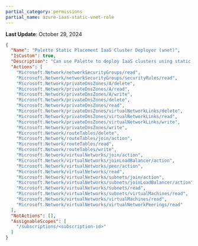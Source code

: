 ```yaml
---
partial_category: permissions
partial_name: azure-iaas-static-vnet-role
---
```

**Last Update**: October 29, 2024

```json
{
  "Name": "Palette Static Placement IaaS Cluster Deployer (vnet)",
  "IsCustom": true,
  "Description": "Can use Palette to deploy IaaS clusters using static placement. This role contains the permissions that must be applied at the virtual network scope level.",
  "Actions": [
    "Microsoft.Network/networkSecurityGroups/read",
    "Microsoft.Network/networkSecurityGroups/securityRules/read",
    "Microsoft.Network/privateDnsZones/A/delete",
    "Microsoft.Network/privateDnsZones/A/read",
    "Microsoft.Network/privateDnsZones/A/write",
    "Microsoft.Network/privateDnsZones/delete",
    "Microsoft.Network/privateDnsZones/read",
    "Microsoft.Network/privateDnsZones/virtualNetworkLinks/delete",
    "Microsoft.Network/privateDnsZones/virtualNetworkLinks/read",
    "Microsoft.Network/privateDnsZones/virtualNetworkLinks/write",
    "Microsoft.Network/privateDnsZones/write",
    "Microsoft.Network/routeTables/delete",
    "Microsoft.Network/routeTables/join/action",
    "Microsoft.Network/routeTables/read",
    "Microsoft.Network/routeTables/write",
    "Microsoft.Network/virtualNetworks/join/action",
    "Microsoft.Network/virtualNetworks/joinLoadBalancer/action",
    "Microsoft.Network/virtualNetworks/peer/action",
    "Microsoft.Network/virtualNetworks/read",
    "Microsoft.Network/virtualNetworks/subnets/join/action",
    "Microsoft.Network/virtualNetworks/subnets/joinLoadBalancer/action",
    "Microsoft.Network/virtualNetworks/subnets/read",
    "Microsoft.Network/virtualNetworks/subnets/virtualMachines/read",
    "Microsoft.Network/virtualNetworks/virtualMachines/read",
    "Microsoft.Network/virtualNetworks/virtualNetworkPeerings/read"
  ],
  "NotActions": [],
  "AssignableScopes": [
    "/subscriptions/<subscription-id>"
  ]
}
```
